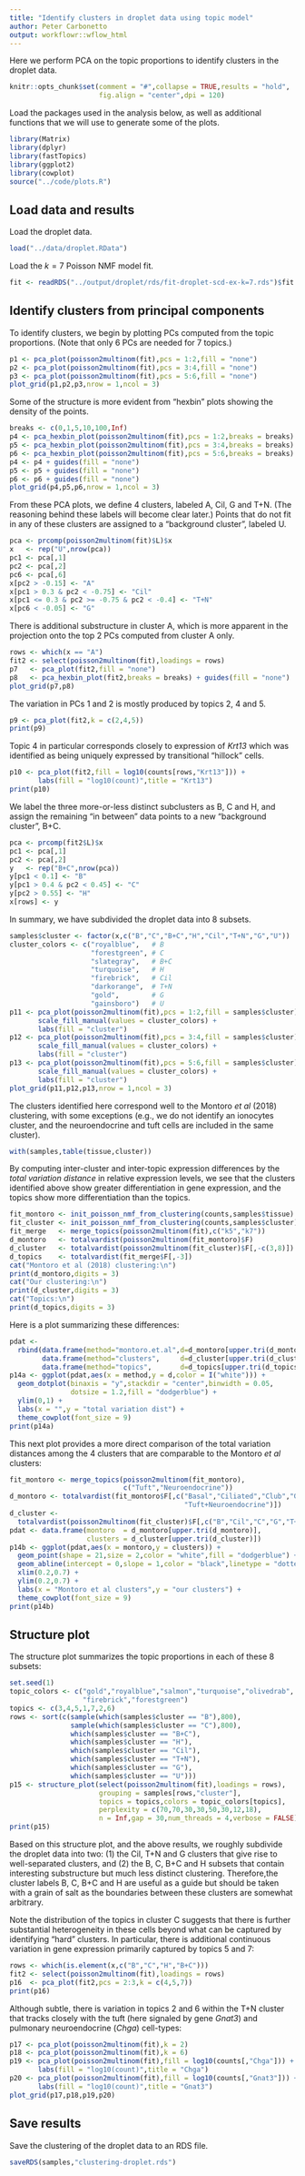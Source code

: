 ```yaml
---
title: "Identify clusters in droplet data using topic model"
author: Peter Carbonetto
output: workflowr::wflow_html
---
```


Here we perform PCA on the topic proportions to identify clusters in
the droplet data. 

```r
knitr::opts_chunk$set(comment = "#",collapse = TRUE,results = "hold",
                      fig.align = "center",dpi = 120)
```

Load the packages used in the analysis below, as well as additional
functions that we will use to generate some of the plots.

```r
library(Matrix)
library(dplyr)
library(fastTopics)
library(ggplot2)
library(cowplot)
source("../code/plots.R")
```

Load data and results
---------------------

Load the droplet data.

```r
load("../data/droplet.RData")
```

Load the $k = 7$ Poisson NMF model fit.

```r
fit <- readRDS("../output/droplet/rds/fit-droplet-scd-ex-k=7.rds")$fit
```

Identify clusters from principal components
-------------------------------------------

To identify clusters, we begin by plotting PCs computed from the topic
proportions. (Note that only 6 PCs are needed for 7 topics.)

```r
p1 <- pca_plot(poisson2multinom(fit),pcs = 1:2,fill = "none")
p2 <- pca_plot(poisson2multinom(fit),pcs = 3:4,fill = "none")
p3 <- pca_plot(poisson2multinom(fit),pcs = 5:6,fill = "none")
plot_grid(p1,p2,p3,nrow = 1,ncol = 3)
```

Some of the structure is more evident from "hexbin" plots showing the
density of the points.

```r
breaks <- c(0,1,5,10,100,Inf)
p4 <- pca_hexbin_plot(poisson2multinom(fit),pcs = 1:2,breaks = breaks)
p5 <- pca_hexbin_plot(poisson2multinom(fit),pcs = 3:4,breaks = breaks)
p6 <- pca_hexbin_plot(poisson2multinom(fit),pcs = 5:6,breaks = breaks)
p4 <- p4 + guides(fill = "none")
p5 <- p5 + guides(fill = "none")
p6 <- p6 + guides(fill = "none")
plot_grid(p4,p5,p6,nrow = 1,ncol = 3)
```

From these PCA plots, we define 4 clusters, labeled A, Cil, G and
T+N. (The reasoning behind these labels will become clear later.)
Points that do not fit in any of these clusters are assigned to a
"background cluster", labeled U.

```r
pca <- prcomp(poisson2multinom(fit)$L)$x
x   <- rep("U",nrow(pca))
pc1 <- pca[,1]
pc2 <- pca[,2]
pc6 <- pca[,6]
x[pc2 > -0.15] <- "A"
x[pc1 > 0.3 & pc2 < -0.75] <- "Cil"
x[pc1 <= 0.3 & pc2 >= -0.75 & pc2 < -0.4] <- "T+N"
x[pc6 < -0.05] <- "G"
```

There is additional substructure in cluster A, which is more apparent
in the projection onto the top 2 PCs computed from cluster A only.

```r
rows <- which(x == "A")
fit2 <- select(poisson2multinom(fit),loadings = rows)
p7   <- pca_plot(fit2,fill = "none")
p8   <- pca_hexbin_plot(fit2,breaks = breaks) + guides(fill = "none")
plot_grid(p7,p8)
```

The variation in PCs 1 and 2 is mostly produced by topics 2, 4 and 5.

```r
p9 <- pca_plot(fit2,k = c(2,4,5))
print(p9)
```

Topic 4 in particular corresponds closely to expression of *Krt13*
which was identified as being uniquely expressed by transitional
"hillock" cells.

```r
p10 <- pca_plot(fit2,fill = log10(counts[rows,"Krt13"])) +
       labs(fill = "log10(count)",title = "Krt13")
print(p10)
```

We label the three more-or-less distinct subclusters as B, C and H,
and assign the remaining "in between" data points to a new "background
cluster", B+C.

```r
pca <- prcomp(fit2$L)$x
pc1 <- pca[,1]
pc2 <- pca[,2]
y   <- rep("B+C",nrow(pca))
y[pc1 < 0.1] <- "B"
y[pc1 > 0.4 & pc2 < 0.45] <- "C"
y[pc2 > 0.55] <- "H"
x[rows] <- y
```

In summary, we have subdivided the droplet data into 8 subsets.

```r
samples$cluster <- factor(x,c("B","C","B+C","H","Cil","T+N","G","U"))
cluster_colors <- c("royalblue",   # B
                    "forestgreen", # C
                    "slategray",   # B+C
                    "turquoise",   # H
					"firebrick",   # Cil
					"darkorange",  # T+N
					"gold",        # G
					"gainsboro")   # U
p11 <- pca_plot(poisson2multinom(fit),pcs = 1:2,fill = samples$cluster) +
       scale_fill_manual(values = cluster_colors) +
	   labs(fill = "cluster")
p12 <- pca_plot(poisson2multinom(fit),pcs = 3:4,fill = samples$cluster) +
       scale_fill_manual(values = cluster_colors) +
	   labs(fill = "cluster")
p13 <- pca_plot(poisson2multinom(fit),pcs = 5:6,fill = samples$cluster) +
       scale_fill_manual(values = cluster_colors) +
	   labs(fill = "cluster")
plot_grid(p11,p12,p13,nrow = 1,ncol = 3)
```

The clusters identified here correspond well to the Montoro *et al*
(2018) clustering, with some exceptions (e.g., we do not identify an
ionocytes cluster, and the neuroendocrine and tuft cells are included
in the same cluster).

```r
with(samples,table(tissue,cluster))
```

By computing inter-cluster and inter-topic expression differences by
the *total variation distance* in relative expression levels, we
see that the clusters identified above show greater differentiation in
gene expression, and the topics show more differentiation than the
topics.

```r
fit_montoro <- init_poisson_nmf_from_clustering(counts,samples$tissue)
fit_cluster <- init_poisson_nmf_from_clustering(counts,samples$cluster)
fit_merge   <- merge_topics(poisson2multinom(fit),c("k5","k7"))
d_montoro   <- totalvardist(poisson2multinom(fit_montoro)$F)
d_cluster   <- totalvardist(poisson2multinom(fit_cluster)$F[,-c(3,8)])
d_topics    <- totalvardist(fit_merge$F[,-3])
cat("Montoro et al (2018) clustering:\n")
print(d_montoro,digits = 3)
cat("Our clustering:\n")
print(d_cluster,digits = 3)
cat("Topics:\n")
print(d_topics,digits = 3)
```

Here is a plot summarizing these differences:

```r
pdat <-
  rbind(data.frame(method="montoro.et.al",d=d_montoro[upper.tri(d_montoro)]),
        data.frame(method="clusters",     d=d_cluster[upper.tri(d_cluster)]),
        data.frame(method="topics",       d=d_topics[upper.tri(d_topics)]))
p14a <- ggplot(pdat,aes(x = method,y = d,color = I("white"))) +
  geom_dotplot(binaxis = "y",stackdir = "center",binwidth = 0.05,
               dotsize = 1.2,fill = "dodgerblue") +
  ylim(0,1) +
  labs(x = "",y = "total variation dist") +
  theme_cowplot(font_size = 9)
print(p14a)
```

This next plot provides a more direct comparison of the total
variation distances among the 4 clusters that are comparable to the
Montoro *et al* clusters:

```r
fit_montoro <- merge_topics(poisson2multinom(fit_montoro),
                            c("Tuft","Neuroendocrine"))
d_montoro <- totalvardist(fit_montoro$F[,c("Basal","Ciliated","Club","Goblet",
                                           "Tuft+Neuroendocrine")])
d_cluster <-
  totalvardist(poisson2multinom(fit_cluster)$F[,c("B","Cil","C","G","T+N")])
pdat <- data.frame(montoro  = d_montoro[upper.tri(d_montoro)],
                   clusters = d_cluster[upper.tri(d_cluster)])
p14b <- ggplot(pdat,aes(x = montoro,y = clusters)) +
  geom_point(shape = 21,size = 2,color = "white",fill = "dodgerblue") +
  geom_abline(intercept = 0,slope = 1,color = "black",linetype = "dotted") +
  xlim(0.2,0.7) + 
  ylim(0.2,0.7) + 
  labs(x = "Montoro et al clusters",y = "our clusters") +
  theme_cowplot(font_size = 9)
print(p14b)
```

Structure plot
--------------

The structure plot summarizes the topic proportions in each of these 8
subsets:

```r
set.seed(1)
topic_colors <- c("gold","royalblue","salmon","turquoise","olivedrab",
                  "firebrick","forestgreen")
topics <- c(3,4,5,1,7,2,6)
rows <- sort(c(sample(which(samples$cluster == "B"),800),
               sample(which(samples$cluster == "C"),800),
			   which(samples$cluster == "B+C"),
               which(samples$cluster == "H"),
               which(samples$cluster == "Cil"),
               which(samples$cluster == "T+N"),
               which(samples$cluster == "G"),
			   which(samples$cluster == "U")))
p15 <- structure_plot(select(poisson2multinom(fit),loadings = rows),
                      grouping = samples[rows,"cluster"],
                      topics = topics,colors = topic_colors[topics],
		  			  perplexity = c(70,70,30,30,50,30,12,18),
                      n = Inf,gap = 30,num_threads = 4,verbose = FALSE)
print(p15)
```

Based on this structure plot, and the above results, we roughly
subdivide the droplet data into two: (1) the Cil, T+N and G clusters
that give rise to well-separated clusters, and (2) the B, C, B+C and H
subsets that contain interesting substructure but much less distinct
clustering. Therefore,the cluster labels B, C, B+C and H are useful as
a guide but should be taken with a grain of salt as the boundaries
between these clusters are somewhat arbitrary.

Note the distribution of the topics in cluster C suggests that there
is further substantial heterogeneity in these cells beyond what can be
captured by identifying "hard" clusters. In particular, there is
additional continuous variation in gene expression primarily captured
by topics 5 and 7:

```r
rows <- which(is.element(x,c("B","C","H","B+C")))
fit2 <- select(poisson2multinom(fit),loadings = rows)
p16  <- pca_plot(fit2,pcs = 2:3,k = c(4,5,7))
print(p16)
```

Although subtle, there is variation in topics 2 and 6 within the T+N
cluster that tracks closely with the tuft (here signaled by gene
*Gnat3*) and pulmonary neuroendocrine (*Chga*) cell-types:

```r
p17 <- pca_plot(poisson2multinom(fit),k = 2)
p18 <- pca_plot(poisson2multinom(fit),k = 6)
p19 <- pca_plot(poisson2multinom(fit),fill = log10(counts[,"Chga"])) +
       labs(fill = "log10(count)",title = "Chga")
p20 <- pca_plot(poisson2multinom(fit),fill = log10(counts[,"Gnat3"])) +
       labs(fill = "log10(count)",title = "Gnat3")
plot_grid(p17,p18,p19,p20)
```

Save results
------------

Save the clustering of the droplet data to an RDS file.

```r
saveRDS(samples,"clustering-droplet.rds")
```
